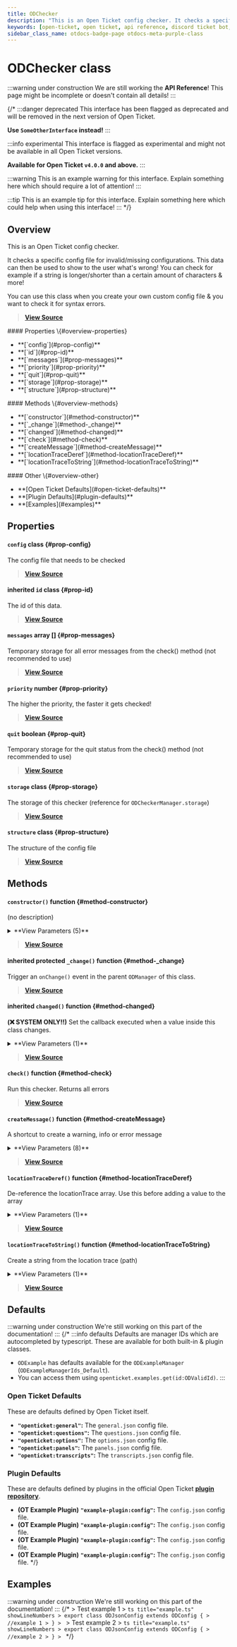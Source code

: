 ```yaml
---
title: ODChecker
description: "This is an Open Ticket config checker. It checks a specific config file for invalid/missing configurations. This data can then be used to show to the user what's wrong!"
keywords: [open-ticket, open ticket, api reference, discord ticket bot, class]
sidebar_class_name: otdocs-badge-page otdocs-meta-purple-class
---
```

<head>
    <link rel="apple-touch-icon" href="/img/logo_vertical.png"/>
</head>

# ODChecker <M color="purple">class</M>

:::warning under construction
We are still working the **API Reference**! This page might be incomplete or doesn't contain all details!
:::

{/*
:::danger deprecated
This interface has been flagged as deprecated and will be removed in the next version of Open Ticket.

**Use `SomeOtherInterface` instead!**
:::

:::info experimental
This interface is flagged as experimental and might not be available in all Open Ticket versions.

**Available for Open Ticket `v4.0.0` and above.**
:::

:::warning
This is an example warning for this interface. Explain something here which should require a lot of attention!
:::

:::tip
This is an example tip for this interface. Explain something here which could help when using this interface!
:::
*/}

## Overview
This is an Open Ticket config checker.

It checks a specific config file for invalid/missing configurations. This data can then be used to show to the user what's wrong!
You can check for example if a string is longer/shorter than a certain amount of characters & more!

You can use this class when you create your own custom config file & you want to check it for syntax errors.

> [**View Source**](https://otgithub.dj-dj.be/tree/main/src/core/api/modules/checker.ts#L295)

<FlexHorizontal>
<div style={{width:"30%"}} className="otdocs-flex-mobile-width">
    #### Properties \{#overview-properties}
    <ul>
        <li>**[`config`](#prop-config)**</li>
        <li>**[`id`](#prop-id)**</li>
        <li>**[`messages`](#prop-messages)**</li>
        <li>**[`priority`](#prop-priority)**</li>
        <li>**[`quit`](#prop-quit)**</li>
        <li>**[`storage`](#prop-storage)**</li>
        <li>**[`structure`](#prop-structure)**</li>
    </ul>
</div>
<div style={{width:"30%"}} className="otdocs-flex-mobile-width">
    #### Methods \{#overview-methods}
    <ul>
        <li>**[`constructor`](#method-constructor)**</li>
        <li>**[`_change`](#method-_change)**</li>
        <li>**[`changed`](#method-changed)**</li>
        <li>**[`check`](#method-check)**</li>
        <li>**[`createMessage`](#method-createMessage)**</li>
        <li>**[`locationTraceDeref`](#method-locationTraceDeref)**</li>
        <li>**[`locationTraceToString`](#method-locationTraceToString)**</li>
    </ul>
</div>
<div style={{width:"30%"}} className="otdocs-flex-mobile-width">
    #### Other \{#overview-other}
    <ul>
        <li>**[Open Ticket Defaults](#open-ticket-defaults)**</li>
        <li>**[Plugin Defaults](#plugin-defaults)**</li>
        <li>**[Examples](#examples)**</li>
    </ul>
</div>
</FlexHorizontal>

## Properties
<Divider></Divider>
#### `config` <M color="purple">class</M> <ApiBlock><ApiUrl url="class:ODConfig" label="api.ODConfig"/></ApiBlock> \{#prop-config}
The config file that needs to be checked

> [**View Source**](https://otgithub.dj-dj.be/tree/main/src/core/api/modules/checker.ts#L301)

<Divider></Divider>
#### <C color="purple">inherited</C> `id` <M color="purple">class</M> <ApiBlock><ApiUrl url="class:ODId" label="api.ODId"/></ApiBlock> \{#prop-id}
The id of this data.

> [**View Source**](https://otgithub.dj-dj.be/tree/main/src/core/api/modules/base.ts#L172)

<Divider></Divider>
#### `messages` <M color="pink">array</M> <ApiBlock><ApiUrl url="interface:ODCheckerMessage" label="api.ODCheckerMessage"/>[]</ApiBlock> \{#prop-messages}
Temporary storage for all error messages from the check() method (not recommended to use)

> [**View Source**](https://otgithub.dj-dj.be/tree/main/src/core/api/modules/checker.ts#L305)

<Divider></Divider>
#### `priority` <M color="green">number</M> <ApiBlock><ApiUrl url="js:number" label="number"/></ApiBlock> \{#prop-priority}
The higher the priority, the faster it gets checked!

> [**View Source**](https://otgithub.dj-dj.be/tree/main/src/core/api/modules/checker.ts#L299)

<Divider></Divider>
#### `quit` <M color="red">boolean</M> <ApiBlock><ApiUrl url="js:boolean" label="boolean"/></ApiBlock> \{#prop-quit}
Temporary storage for the quit status from the check() method (not recommended to use)

> [**View Source**](https://otgithub.dj-dj.be/tree/main/src/core/api/modules/checker.ts#L307)

<Divider></Divider>
#### `storage` <M color="purple">class</M> <ApiBlock><ApiUrl url="class:ODCheckerStorage" label="api.ODCheckerStorage"/></ApiBlock> \{#prop-storage}
The storage of this checker (reference for `ODCheckerManager.storage`)

> [**View Source**](https://otgithub.dj-dj.be/tree/main/src/core/api/modules/checker.ts#L297)

<Divider></Divider>
#### `structure` <M color="purple">class</M> <ApiBlock><ApiUrl url="class:ODCheckerStructure" label="api.ODCheckerStructure"/></ApiBlock> \{#prop-structure}
The structure of the config file

> [**View Source**](https://otgithub.dj-dj.be/tree/main/src/core/api/modules/checker.ts#L303)

<Divider></Divider>

## Methods
<Divider></Divider>
#### `constructor()` <M color="orange">function</M> <ApiBlock><ApiUrl url="class:ODChecker" label="api.ODChecker"/></ApiBlock> \{#method-constructor}
(no description)

<details>
<summary>**View Parameters (5)**</summary>
- **`id`:** <M color="brown">type</M> <ApiBlock><ApiUrl url="type:ODValidId" label="api.ODValidId"/></ApiBlock> - Parameter Description Lorem Ipsum.
- **`storage`:** <M color="purple">class</M> <ApiBlock><ApiUrl url="class:ODCheckerStorage" label="api.ODCheckerStorage"/></ApiBlock> - Parameter Description Lorem Ipsum.
- **`priority`:** <M color="green">number</M> <ApiBlock><ApiUrl url="js:number" label="number"/></ApiBlock> - Parameter Description Lorem Ipsum.
- **`config`:** <M color="purple">class</M> <ApiBlock><ApiUrl url="class:ODConfig" label="api.ODConfig"/></ApiBlock> - Parameter Description Lorem Ipsum.
- **`structure`:** <M color="purple">class</M> <ApiBlock><ApiUrl url="class:ODCheckerStructure" label="api.ODCheckerStructure"/></ApiBlock> - Parameter Description Lorem Ipsum.
</details>

> [**View Source**](https://otgithub.dj-dj.be/tree/main/src/core/api/modules/checker.ts#L309)

<Divider></Divider>
#### <C color="orange">inherited</C> <C color="orange">protected</C> `_change()` <M color="orange">function</M> <ApiBlock><ApiUrl url="js:void" label="void"/></ApiBlock> \{#method-_change}
Trigger an `onChange()` event in the parent `ODManager` of this class.



> [**View Source**](https://otgithub.dj-dj.be/tree/main/src/core/api/modules/base.ts#L108)

<Divider></Divider>
#### <C color="orange">inherited</C> `changed()` <M color="orange">function</M> <ApiBlock><ApiUrl url="js:void" label="void"/></ApiBlock> \{#method-changed}
**(❌ SYSTEM ONLY!!)** Set the callback executed when a value inside this class changes.

<details>
<summary>**View Parameters (1)**</summary>
- **`callback`:** <M color="brown">type</M> <ApiBlock><ApiUrl url="js:null" label="null"/>|(() => <ApiUrl url="js:void" label="void"/>)</ApiBlock> - Parameter Description Lorem Ipsum.
</details>

> [**View Source**](https://otgithub.dj-dj.be/tree/main/src/core/api/modules/base.ts#L119)

<Divider></Divider>
#### `check()` <M color="orange">function</M> <ApiBlock><ApiUrl url="interface:ODCheckerResult" label="api.ODCheckerResult"/></ApiBlock> \{#method-check}
Run this checker. Returns all errors



> [**View Source**](https://otgithub.dj-dj.be/tree/main/src/core/api/modules/checker.ts#L318)

<Divider></Divider>
#### `createMessage()` <M color="orange">function</M> <ApiBlock><ApiUrl url="js:void" label="void"/></ApiBlock> \{#method-createMessage}
A shortcut to create a warning, info or error message

<details>
<summary>**View Parameters (8)**</summary>
- **`id`:** <M color="brown">type</M> <ApiBlock><ApiUrl url="type:ODValidId" label="api.ODValidId"/></ApiBlock> - Parameter Description Lorem Ipsum.
- **`type`:** <M color="brown">type</M> <ApiBlock>"info"|"warning"|"error"</ApiBlock> - Parameter Description Lorem Ipsum.
- **`message`:** <M color="blue">string</M> <ApiBlock><ApiUrl url="js:string" label="string"/></ApiBlock> - Parameter Description Lorem Ipsum.
- **`locationTrace`:** <M color="brown">type</M> <ApiBlock><ApiUrl url="type:ODCheckerLocationTrace" label="api.ODCheckerLocationTrace"/></ApiBlock> - Parameter Description Lorem Ipsum.
- **`docs`:** <M color="brown">type</M> <ApiBlock><ApiUrl url="js:null" label="null"/>|<ApiUrl url="js:string" label="string"/></ApiBlock> - Parameter Description Lorem Ipsum.
- **`translationParams`:** <M color="pink">array</M> <ApiBlock><ApiUrl url="js:string" label="string"/>[]</ApiBlock> - Parameter Description Lorem Ipsum.
- **`locationId`:** <M color="purple">class</M> <ApiBlock><ApiUrl url="class:ODId" label="api.ODId"/></ApiBlock> - Parameter Description Lorem Ipsum.
- **`locationDocs`:** <M color="brown">type</M> <ApiBlock><ApiUrl url="js:null" label="null"/>|<ApiUrl url="js:string" label="string"/></ApiBlock> - Parameter Description Lorem Ipsum.
</details>

> [**View Source**](https://otgithub.dj-dj.be/tree/main/src/core/api/modules/checker.ts#L346)

<Divider></Divider>
#### `locationTraceDeref()` <M color="orange">function</M> <ApiBlock><ApiUrl url="type:ODCheckerLocationTrace" label="api.ODCheckerLocationTrace"/></ApiBlock> \{#method-locationTraceDeref}
De-reference the locationTrace array. Use this before adding a value to the array

<details>
<summary>**View Parameters (1)**</summary>
- **`trace`:** <M color="brown">type</M> <ApiBlock><ApiUrl url="type:ODCheckerLocationTrace" label="api.ODCheckerLocationTrace"/></ApiBlock> - Parameter Description Lorem Ipsum.
</details>

> [**View Source**](https://otgithub.dj-dj.be/tree/main/src/core/api/modules/checker.ts#L341)

<Divider></Divider>
#### `locationTraceToString()` <M color="orange">function</M> <ApiBlock><ApiUrl url="js:string" label="string"/></ApiBlock> \{#method-locationTraceToString}
Create a string from the location trace (path)

<details>
<summary>**View Parameters (1)**</summary>
- **`trace`:** <M color="brown">type</M> <ApiBlock><ApiUrl url="type:ODCheckerLocationTrace" label="api.ODCheckerLocationTrace"/></ApiBlock> - Parameter Description Lorem Ipsum.
</details>

> [**View Source**](https://otgithub.dj-dj.be/tree/main/src/core/api/modules/checker.ts#L329)

<Divider></Divider>

## Defaults
:::warning under construction
We're still working on this part of the documentation!
:::
{/*
:::info defaults
Defaults are manager IDs which are autocompleted by typescript. These are available for both built-in & plugin classes.
- `ODExample` has defaults available for the `ODExampleManager` (`ODExampleManagerIds_Default`).
- You can access them using `openticket.examples.get(id:ODValidId)`.
:::

### Open Ticket Defaults
These are defaults defined by Open Ticket itself.
- **`"openticket:general"`:** The `general.json` config file.
- **`"openticket:questions"`:** The `questions.json` config file.
- **`"openticket:options"`:** The `options.json` config file.
- **`"openticket:panels"`:** The `panels.json` config file.
- **`"openticket:transcripts"`:** The `transcripts.json` config file.

### Plugin Defaults
These are defaults defined by plugins in the official Open Ticket [**plugin repository**](https://odplugins.dj-dj.be/tree/main/open-ticket).
- <C color="blue">**(OT Example Plugin)**</C> **`"example-plugin:config"`:** The `config.json` config file.
- <C color="blue">**(OT Example Plugin)**</C> **`"example-plugin:config"`:** The `config.json` config file.
- <C color="blue">**(OT Example Plugin)**</C> **`"example-plugin:config"`:** The `config.json` config file.
- <C color="blue">**(OT Example Plugin)**</C> **`"example-plugin:config"`:** The `config.json` config file.
*/}

## Examples
:::warning under construction
We're still working on this part of the documentation!
:::
{/*
<Tabs>
    <TabItem value="First Example">
    > Test example 1
    > ```ts title="example.ts" showLineNumbers
    > export class ODJsonConfig extends ODConfig {
    >     //example 1
    > }
    > ```
    </TabItem>
    <TabItem value="Second Example">
    > Test example 2
    > ```ts title="example.ts" showLineNumbers
    > export class ODJsonConfig extends ODConfig {
    >     //example 2
    > }
    > ```
    </TabItem>
</Tabs>
*/}
